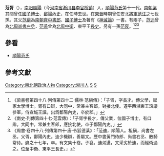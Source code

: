 '''范胥'''（{{bd|？||？|catIdx=F}}），[[南阳郡|南阳]][[順陽|順陽]]（今[[河南省|河南省]][[淅川县|淅川县]][[李官桥镇|李官桥镇]]）人，[[順陽范氏|順陽范氏]]第十一代。[[南朝梁|南朝梁]]其間曾任[[國子博士|國子博士]]、[[鄱陽|鄱陽]][[內史_(官制)|內史]]，在任時去世。在[[東晉|東晉]]時期曾任安北[[將軍|將軍]][[范汪|范汪]]之七世孫。其父[[范縝|范縝]]為[[南朝齊|南朝齊]][[中書郎|中書郎]]、[[國子博士|國子博士]]及著有《[[神滅論|神滅論]]》一書。有兩子，[[范迪|范迪]]曾為[[北周|北周]][[尚書|尚書]][[左丞|左丞]]，[[范遹|范遹]]曾為[[北周|北周]][[中衛|中衛]]、東平王[[長史|長史]]。另有一孫[[范裒|范裒]]。<ref>《梁書卷第四十八‧列傳第四十二‧儒林‧范縝傳》：「子胥，字長才。傳父學，起家太學博士。胥有口辯，大同中，常兼主客郎，對接北使。遷平西湘東王諮議參軍，侍宣城王讀。出爲鄱陽內史，卒於郡。」</ref><ref>《南史‧列傳第四十七‧范雲傳》：「子胥字長才，傳父業，位國子博士，有口辯。大同中，常兼主客郎，應接北使，卒于鄱陽內史。」</ref><ref>《周書‧卷四十八‧列傳第四十‧唐‧令狐德棻》：「范迪，順陽人。祖縝，尚書左丞。父胥，鄱陽內史。迪少機辯，善屬文。歷中書黃門侍郎、尚書右丞、散騎常侍。巋之十七年，卒。有文集十卷。子裒。迪弟遹，文采劣於迪，而經術過之。位至中衛、東平王長史。」</ref>

==參看==
*[[順陽范氏|順陽范氏]]

==參考文獻==
{{wikisource|梁書/卷48}}
{{wikisource|南史/卷57}}
{{wikisource|周書/卷48}}
{{Reflist}}

{{DEFAULTSORT:Fan范}}
[[Category:南北朝政治人物|Category:南北朝政治人物]]
[[Category:淅川人|Category:淅川人]]
[[Category:順陽範氏|S]]
[[Category:_范姓|S]]